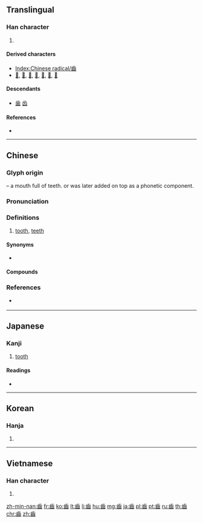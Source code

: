 {{character info/new}}
{{also|歯|齿}}
==Translingual==
{{stroke order|type=animate}}
{{Han simplified forms|齒|歯|齿}}

===Han character===
{{Han char|rn=211|rad=齒|as=00|sn=15|four=21772|canj=YMUOO|ids=⿱止𠚕}}
#{{mul-kangxi radical-def}}
====Derived characters====
* [[Index:Chinese radical/齒]]
* [[𢎕]], [[𤪷]], [[𤼻]], [[𦢠]], [[𨰒]], [[𩖁]], [[𩪲]]

====Descendants====
* [[歯]] [[齿]]

====References====
* {{Han ref|kx=1532.080|dkj=48583|dj=2070.050|hdz=74788.010|uh=9F52|ud=40786|bh=BEA6|bd=48806}}

----

==Chinese==
{{zh-forms|s=齿|alt=歯,𠔒,𠚒,𠚕,𡽔,𣥫,𣦗,𦥒,𦦂,𣦋}}

===Glyph origin===
{{Han etyl}}
{{liushu|p}} – a mouth full of teeth. {{zh-l|之}} or {{zh-l|止}} was later added on top as a phonetic component.

===Pronunciation===
{{zh-pron
|m=chǐ
|m-s=ci3
|c=ci2
|h=pfs=chhṳ́
|md=
|mn=khí
|w=2tshr
|ma=Zh-chi.ogg
|mc=y
|oc=y
|cat=n
}}

===Definitions===
{{zh-hanzi}}

# [[tooth]], [[teeth]]
#: {{zh-x|牙齒|tooth}}

====Synonyms====
* {{zh-l|牙}}

====Compounds====
{{zh-der|牙齒|嚙齒目|嚙齒目動物|不以人齒|不好啟齒|不置齒頰|不足掛齒|不足齒|不足齒及|不足齒數|不齒|乳齒|令人不齒|令人切齒|令人齒冷|伶牙俐齒|何足掛齒|俐齒伶牙|借齒牙|兒齒|共為脣齒|共相脣齒|分班序齒|切齒|切齒咬牙|切齒拊心|切齒腐心|利齒兒|刺齒|剔齒纖|劍齒虎|劍齒象|半齒音|口齒|口齒伶俐|口齒便給|含齒戴髮|咬牙切齒|噙齒戴髮|嚼齒|壯齒|大臼齒|大齒輪|孺齒|尊年尚齒|小臼齒|尚齒|屐齒|差速齒輪|年齒|幼齒|序齒|怒目切齒|恆齒|戴髮含齒|投梭折齒|拊膺切齒|挂齒|捕蛇去齒|掛齒|搜根剔齒|撇齒拉嘴|攘袂切齒|啟齒|斑狀齒|明眸皓齒|星眸皓齒|智齒|暮齒|有齒郵票|朱口皓齒|朱脣榴齒|朱脣皓齒|歷齒|毀齒|永久齒|沒齒|沒齒不忘|沒齒難忘|沒齒難泯|涅齒|混合齒列|潔齒劑|無足掛齒|無齒郵票|犬馬齒殲|犬馬齒窮|犬馬齒索|犬齒|生齒|生齒日繁|當門牙齒|痛心切齒|發皓齒|發脫口齒|皓齒|皓齒明眸|皓齒星眸|皓齒朱脣|皓齒蛾眉|眷齒|瞋目切齒|禍發齒牙|科牙磕齒|稚齒|種植義齒|羊齒|義齒|脣不遮齒|脣亡齒寒|脣紅齒白|脣腐齒落|脣齒|脣齒之邦|脣齒相依|脣齒音|臼齒|舌齒音|蛾眉皓齒|裂眥嚼齒|見齒|象齒焚身|資淺齒少|輔車脣齒|輥齒輪|連齒木屐|鄉黨尚齒|釘齒耙|鋸齒|鋸齒草|鐵齒|門齒|阻生齒|雁齒|雌牙扮齒|雍齒封侯|韶顏稚齒|頭童齒豁|馬齒|馬齒加長|馬齒徒增|馬齒徒長|馬齒莧|馬齒豆|馬齒長|駒齒未落|鬥口齒|鬥牙拌齒|鬥牙鬥齒|黃髮兒齒|鼻偃齒露|齊齒|齊齒呼|齒亡舌存|齒冠|齒冷|齒列|齒劍|齒危髮秀|齒及|齒吻|齒如含貝|齒如齊貝|齒尊|齒弊舌存|齒式|齒德俱增|齒擊|齒杖|齒根|齒條|齒槽|齒次|齒決|齒牙|齒牙為猾|齒牙為禍|齒牙餘論|齒白脣紅|齒石|齒縫|齒耙|齒舌|齒若編貝|齒落舌鈍|齒落髮白|齒讓|齒豁頭童|齒質|齒輪|齒遇|齒錄|齒音|齒頰生香|齒頰留香|齒髓|齒髓腔|齒髮|齒齦|齒齲|齠年稚齒|齯齒|齲齒|齲齒笑}}

===References===
* {{qualifier|Min Nan}} {{thcwd|11604}}

{{zh-cat|Anatomy}}

----

==Japanese==

===Kanji===
{{ja-kanji|grade=|rs=齒00|style=ky|shin=歯}}

# [[tooth]]

====Readings====
* {{ja-readings|goon=[[し]] (shi)|kanon=[[し]] (shi)|kun=[[は]] (ha)}}

----

==Korean==

===Hanja===
{{ko-hanja|hangeul=[[치]]|eumhun=|mr=ch'i|y=chi}}

# {{defn|lang=ko|sort=齒00}}

----

==Vietnamese==

===Han character===
{{vi-hantu|[[xỉ]], [[xỉa]], [[xẻ]]|rs=齒00}}

# {{defn|lang=vi|sort=齒00}}

[[Category:CJKV radicals| ]]

[[zh-min-nan:齒]]
[[fr:齒]]
[[ko:齒]]
[[lt:齒]]
[[li:齒]]
[[hu:齒]]
[[mg:齒]]
[[ja:齒]]
[[pl:齒]]
[[pt:齒]]
[[ru:齒]]
[[th:齒]]
[[chr:齒]]
[[zh:齒]]